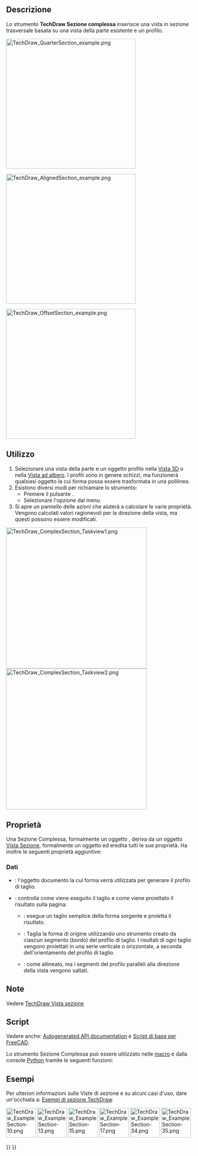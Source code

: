 <languages/>

{{Docnav/it
|[[TechDraw_SectionView/it|Vista sezione]]
|[[TechDraw_DetailView/it|Vista dettaglio]]
|[[TechDraw_Workbench/it|TechDraw]]
|IconL=TechDraw_SectionView.svg
|IconR=TechDraw_DetailView.svg
|IconC=Workbench_TechDraw.svg
}}

{{GuiCommand/it
|Name=TechDraw ComplexSection
|Name/it=TechDraw Sezione complessa
|MenuLocation=TechDraw → Viste TechDraw → Inserisci Sezione complessa
|Workbenches=[[TechDraw_Workbench/it|TechDraw]]
|Version=0.21
|SeeAlso=[[TechDraw_SectionView/it|TechDraw Sezione]], [[TechDraw_View/it|TechDraw Vista]]
}}

<span id="Description"></span>
== Descrizione ==

Lo strumento '''TechDraw Sezione complessa''' inserisce una vista in sezione trasversale basata su una vista della parte esistente e un profilo. 

[[Image:TechDraw_QuarterSection_example.png|350px]]
{{Caption|Una vista in sezione di un quarto creata con lo strumento Sezione complessa}}

[[Image:TechDraw_AlignedSection_example.png|350px]]
{{Caption|Una vista in sezione Deviata creata con lo strumento Sezione complessa}}

[[Image:TechDraw_OffsetSection_example.png|350px]]
{{Caption|Una vista in sezione Sfalsata creata con lo strumento Sezione complessa}}

<span id="Usage"></span>
== Utilizzo ==

# Selezionare una vista della parte e un oggetto profilo nella [[3D_view/it|Vista 3D]] o nella [[Tree_view/it|Vista ad albero]]. I profili sono in genere schizzi, ma funzionerà qualsiasi oggetto la cui forma possa essere trasformata in una polilinea.
# Esistono diversi modi per richiamare lo strumento:
#* Premere il pulsante {{Button|[[Image:TechDraw_ComplexSection.svg|16px]] [[TechDraw_ComplexSection/it|Inserisci Sezione complessa]]}}.
#* Selezionare l'opzione {{MenuCommand|TechDraw → Viste TechDraw → [[Image:TechDraw_ComplexSection.svg|16px]] Inserisci Sezione complessa}} dal menu.
# Si apre un pannello delle azioni che aiuterà a calcolare le varie proprietà. Vengono calcolati valori ragionevoli per la direzione della vista, ma questi possono essere modificati.

[[Image:TechDraw_ComplexSection_Taskview1.png|x380px]]
[[Image:TechDraw_ComplexSection_Taskview2.png|x380px]]

<span id="Properties"></span>
== Proprietà ==

Una Sezione Complessa, formalmente un oggetto {{Incode|TechDraw::DrawComplexSection}}, deriva da un oggetto [[TechDraw_SectionView/it#Properietà|Vista Sezione]], formalmente un oggetto {{Incode|TechDraw::DrawViewSection}} ed eredita tutti le sue proprietà. Ha inoltre le seguenti proprietà aggiuntive:

<span id="Data"></span>
=== Dati ===

{{TitleProperty|Cutting Tool}}

* {{PropertyData|Cutting Tool Wire Object}}: l'oggetto documento la cui forma verrà utilizzata per generare il profilo di taglio.
* {{PropertyData|Projection Strategy}}: controlla come viene eseguito il taglio e come viene proiettato il risultato sulla pagina:
** {{Value|Offset}}: esegue un taglio semplice della forma sorgente e proietta il risultato.
** {{Value|Aligned}}: Taglia la forma di origine utilizzando uno strumento creato da ciascun segmento (bordo) del profilo di taglio. I risultati di ogni taglio vengono proiettati in una serie verticale o orizzontale, a seconda dell'orientamento del profilo di taglio.
** {{Value|NoParallel}}: come allineato, ma i segmenti del profilo paralleli alla direzione della vista vengono saltati.

<span id="Notes"></span>
== Note ==

<div class="mw-translate-fuzzy">
Vedere [[TechDraw_SectionView/it#Note|TechDraw Vista sezione]]
</div>

<span id="Scripting"></span>
== Script ==

Vedere anche: [https://freecad.github.io/SourceDoc/ Autogenerated API documentation] e [[FreeCAD_Scripting_Basics/it|Script di base per FreeCAD]].

Lo strumento Sezione Complessa può essere utilizzato nelle [[Macros/it|macro]] e dalla console [[Python/it|Python]] tramite le seguenti funzioni:

{{Code|code=
doc = FreeCAD.ActiveDocument
box = doc.Box
profile = doc.Sketch
page = doc.Page

view = doc.addObject("TechDraw::DrawViewPart", "View")
page.addView(view)
view.Source = box
view.Direction = (0, 0, 1)

section = doc.addObject("TechDraw::DrawComplexSection", "ComplexSection")
page.addView(section)
section.BaseView = view
section.CuttingToolWireObject = profile
section.Direction = (0, 1, 0)
section.SectionNormal = (-1, 0, 0)
}}

<span id="Examples"></span>
==Esempi==

Per ulteriori informazioni sulle Viste di sezione e su alcuni casi d'uso, dare un'occhiata a: [[TechDraw_Section_Examples/it|Esempi di sezione TechDraw]].

[[Image:TechDraw_ExampleSection-10.png|80px|link=]]
[[Image:TechDraw_ExampleSection-13.png|80px|link=]]
[[Image:TechDraw_ExampleSection-15.png|80px|link=]]
[[Image:TechDraw_ExampleSection-17.png|80px|link=]]
[[Image:TechDraw_ExampleSection-34.png|80px|link=]]
[[Image:TechDraw_ExampleSection-35.png|80px|link=]]
 


{{Docnav/it
|[[TechDraw_SectionView/it|Vista sezione]]
|[[TechDraw_DetailView/it|Vista dettaglio]]
|[[TechDraw_Workbench/it|TechDraw]]
|IconL=TechDraw_SectionView.svg
|IconR=TechDraw_DetailView.svg
|IconC=Workbench_TechDraw.svg
}}

{{TechDraw Tools navi{{#translation:}}}}
{{Userdocnavi{{#translation:}}}}